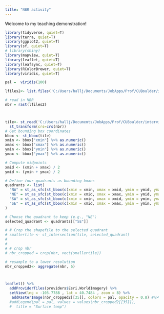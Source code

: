 ```yaml
---
title: "NBR activity"
---
```


Welcome to my teaching demonstration!

```r
library(tidyverse, quiet=T)
library(terra, quiet=T)
library(ggplot2, quiet=T)
library(sf, quiet=T)
# library(shiny)
library(mapview, quiet=T)
library(leaflet, quiet=T)
library(leafsync, quiet=T)
library(RColorBrewer, quiet=T)
library(viridis, quiet=T)

pal =  viridis(100)

```

```r
lfiles2<- list.files('C:/Users/hallj/Documents/JobApps/Prof/CUBoulder/interview/Lesson/GEE_Exports', 'tif', full.names = T)

# read in NBR
nbr = rast(lfiles2)



tile<- st_read('C:/Users/hallj/Documents/JobApps/Prof/CUBoulder/interview/Lesson/tile369.shp')%>%
  st_transform(crs=crs(nbr))
# Get bounding box coordinates
bbox <- st_bbox(tile)
xmin <- bbox["xmin"] %>% as.numeric()
xmax <- bbox["xmax"] %>% as.numeric()
ymin <- bbox["ymin"] %>% as.numeric()
ymax <- bbox["ymax"] %>% as.numeric()

# Compute midpoints
xmid <- (xmin + xmax) / 2
ymid <- (ymin + ymax) / 2

# Define four quadrants as bounding boxes
quadrants <- list(
  "NW" = st_as_sfc(st_bbox(c(xmin = xmin, xmax = xmid, ymin = ymid, ymax = ymax), crs = st_crs(tile))),
  "NE" = st_as_sfc(st_bbox(c(xmin = xmid, xmax = xmax, ymin = ymid, ymax = ymax), crs = st_crs(tile))),
  "SW" = st_as_sfc(st_bbox(c(xmin = xmin, xmax = xmid, ymin = ymin, ymax = ymid), crs = st_crs(tile))),
  "SE" = st_as_sfc(st_bbox(c(xmin = xmid, xmax = xmax, ymin = ymin, ymax = ymid), crs = st_crs(tile)))
)

# Choose the quadrant to keep (e.g., "NE")
selected_quadrant <- quadrants[["SE"]]

# # Crop the shapefile to the selected quadrant
# smallertile <- st_intersection(tile, selected_quadrant)
# 
# 
# # crop nbr 
# nbr_cropped = crop(nbr, vect(smallertile))

# resample to a lower resolution
nbr_cropped2<- aggregate(nbr, 6)



leaflet() %>%
  addProviderTiles(providers$Esri.WorldImagery) %>%
  setView(lng = -105.7788 , lat = 40.7484 , zoom = 8) %>%
   addRasterImage(nbr_cropped2[[35]], colors = pal, opacity = 0.8) #%>%
  #addLegend(pal = pal, values = values(nbr_cropped2[[35]]),
  #  title = "Surface temp")
```
